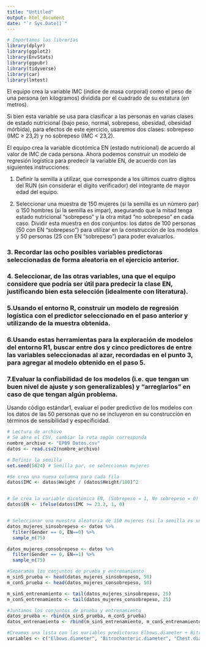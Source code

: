 ```yaml
---
title: "Untitled"
output: html_document
date: "`r Sys.Date()`"
---
```




```r
# Importamos las librerías
library(dplyr)
library(ggplot2)
library(EnvStats)
library(ggpubr)
library(tidyverse)
library(car)
library(lmtest)
```



  El equipo crea la variable IMC (índice de masa corporal) como el peso de una persona (en kilogramos) dividida por el cuadrado de su estatura (en metros).
  
Si bien esta variable se usa para clasificar a las personas en varias clases de estado nutricional (bajo peso, normal, sobrepeso, obesidad, obesidad mórbida), para efectos de este ejercicio, usaremos dos clases: sobrepeso (IMC ≥ 23,2) y no sobrepeso (IMC < 23,2).

El equipo crea la variable dicotómica EN (estado nutricional) de acuerdo al valor de IMC de cada persona.
Ahora podemos construir un modelo de regresión logística para predecir la variable EN, de acuerdo con las siguientes instrucciones:

 1. Definir la semilla a utilizar, que corresponde a los últimos cuatro dígitos del RUN (sin considerar el dígito verificador) del integrante de mayor edad del equipo. 

 2. Seleccionar una muestra de 150 mujeres (si la semilla es un número par) o 150 hombres (si la semilla es impar), asegurando que la mitad tenga estado nutricional “sobrepeso” y la otra mitad “no sobrepeso” en cada caso. Dividir esta muestra en dos conjuntos: los datos de 100 personas (50 con EN “sobrepeso”) para utilizar en la construcción de los modelos y 50 personas (25 con EN “sobrepeso”) para poder evaluarlos.

### 3. Recordar las ocho posibles variables predictoras seleccionadas de forma aleatoria en el ejercicio anterior.

### 4. Seleccionar, de las otras variables, una que el equipo considere que podría ser útil para predecir la clase EN, justificando bien esta selección (idealmente con literatura).

### 5.Usando el entorno R, construir un modelo de regresión logística con el predictor seleccionado en el paso anterior y utilizando de la muestra obtenida.

### 6.Usando estas herramientas para la exploración de modelos del entorno R1, buscar entre dos y cinco predictores de entre las variables seleccionadas al azar, recordadas en el punto 3, para agregar al modelo obtenido en el paso 5.

### 7.Evaluar la confiabilidad de los modelos (i.e. que tengan un buen nivel de ajuste y son generalizables) y “arreglarlos” en caso de que tengan algún problema.
Usando código estándar1, evaluar el poder predictivo de los modelos con los datos de las 50 personas que no se incluyeron en su construcción en términos de sensibilidad y especificidad.

```r
# Lectura de archivo
# Se abre el CSV, cambiar la ruta según corresponda
nombre_archivo <- "EP09 Datos.csv"
datos <- read.csv2(nombre_archivo)

```

```r
# Definir la semilla
set.seed(5824) # Semilla par, se seleccionan mujeres

#Se crea una nueva columna para cada fila
datos$IMC <- datos$Weight / (datos$Height/100)^2


# Se crea la variable dicotómica EN, (Sobrepeso = 1, No sobrepeso = 0)
datos$EN <- ifelse(datos$IMC >= 23.2, 1, 0)


# Seleccionar una muestra aleatoria de 150 mujeres (si la semilla es un número par)
datos_mujeres_sinsobrepeso <- datos %>%
  filter(Gender == 0, EN==0) %>%
  sample_n(75)

datos_mujeres_consobrepeso <- datos %>%
  filter(Gender == 0, EN==1) %>%
  sample_n(75)

#Separamos los conjuntos de prueba y entrenamiento
m_sinS_prueba <- head(datos_mujeres_sinsobrepeso, 50)
m_conS_prueba <- head(datos_mujeres_consobrepeso, 50)

m_sinS_entrenamiento <- tail(datos_mujeres_sinsobrepeso, 25)
m_conS_entrenamiento <- tail(datos_mujeres_consobrepeso, 25)

#Juntamos los conjuntos de prueba y entrenamiento
datos_prueba <- rbind(m_sinS_prueba, m_conS_prueba)
datos_entrenamiento <- rbind(m_sinS_entrenamiento, m_conS_entrenamiento)

#Creamos una lista con las variables predictoras Elbows.diameter + Bitrochanteric.diameter + Chest.diameter + Waist.Girth + Bicep.Girth + Chest.depth + Calf.Maximum.Girth + Navel.Girth
variables <- c("Elbows.diameter", "Bitrochanteric.diameter", "Chest.diameter", "Waist.Girth", "Bicep.Girth", "Chest.depth", "Calf.Maximum.Girth", "Navel.Girth")


```

